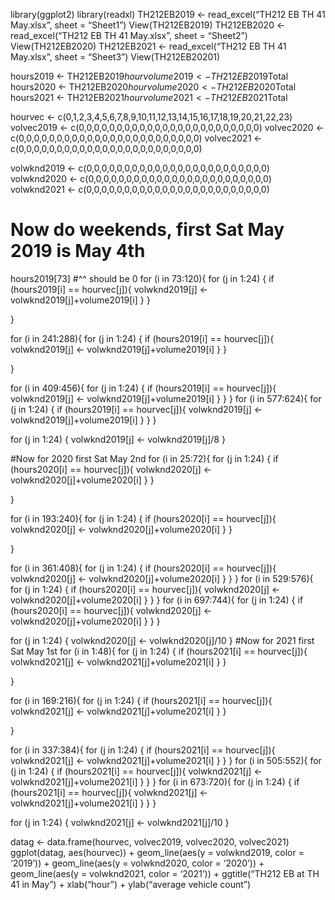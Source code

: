 library(ggplot2)
library(readxl)
TH212EB2019 <- read_excel("TH212 EB TH 41 May.xlsx", 
    sheet = "Sheet1")
View(TH212EB2019)
TH212EB2020 <- read_excel("TH212 EB TH 41 May.xlsx", 
    sheet = "Sheet2")
View(TH212EB2020)
TH212EB2021 <- read_excel("TH212 EB TH 41 May.xlsx", 
    sheet = "Sheet3")
View(TH212EB20201)

hours2019 <- TH212EB2019$hour
volume2019 <- TH212EB2019$Total
hours2020 <- TH212EB2020$hour
volume2020 <- TH212EB2020$Total
hours2021 <- TH212EB2021$hour
volume2021 <- TH212EB2021$Total

hourvec <- c(0,1,2,3,4,5,6,7,8,9,10,11,12,13,14,15,16,17,18,19,20,21,22,23)
volvec2019 <- c(0,0,0,0,0,0,0,0,0,0,0,0,0,0,0,0,0,0,0,0,0,0,0,0)
volvec2020 <- c(0,0,0,0,0,0,0,0,0,0,0,0,0,0,0,0,0,0,0,0,0,0,0,0)
volvec2021 <- c(0,0,0,0,0,0,0,0,0,0,0,0,0,0,0,0,0,0,0,0,0,0,0,0)

volwknd2019 <- c(0,0,0,0,0,0,0,0,0,0,0,0,0,0,0,0,0,0,0,0,0,0,0,0)
volwknd2020 <- c(0,0,0,0,0,0,0,0,0,0,0,0,0,0,0,0,0,0,0,0,0,0,0,0)
volwknd2021 <- c(0,0,0,0,0,0,0,0,0,0,0,0,0,0,0,0,0,0,0,0,0,0,0,0)

# Now do weekends, first Sat May 2019 is May 4th
hours2019[73]
#^^ should be 0
for (i in 73:120){
  for (j in 1:24) {
    if (hours2019[i] == hourvec[j]){
      volwknd2019[j] <- volwknd2019[j]+volume2019[i]
    }
  }
    
}


for (i in 241:288){
  for (j in 1:24) {
    if (hours2019[i] == hourvec[j]){
      volwknd2019[j] <- volwknd2019[j]+volume2019[i]
    }
  }
    
}


for (i in 409:456){
  for (j in 1:24) {
    if (hours2019[i] == hourvec[j]){
      volwknd2019[j] <- volwknd2019[j]+volume2019[i]
    }
  }
}
for (i in 577:624){
  for (j in 1:24) {
    if (hours2019[i] == hourvec[j]){
      volwknd2019[j] <- volwknd2019[j]+volume2019[i]
    }
  }
}

for (j in 1:24) {
  volwknd2019[j] <- volwknd2019[j]/8
}

#Now for 2020 first Sat May 2nd
for (i in 25:72){
  for (j in 1:24) {
    if (hours2020[i] == hourvec[j]){
      volwknd2020[j] <- volwknd2020[j]+volume2020[i]
    }
  }
    
}


for (i in 193:240){
  for (j in 1:24) {
    if (hours2020[i] == hourvec[j]){
      volwknd2020[j] <- volwknd2020[j]+volume2020[i]
    }
  }
    
}


for (i in 361:408){
  for (j in 1:24) {
    if (hours2020[i] == hourvec[j]){
      volwknd2020[j] <- volwknd2020[j]+volume2020[i]
    }
  }
}
for (i in 529:576){
  for (j in 1:24) {
    if (hours2020[i] == hourvec[j]){
      volwknd2020[j] <- volwknd2020[j]+volume2020[i]
    }
  }
}
for (i in 697:744){
  for (j in 1:24) {
    if (hours2020[i] == hourvec[j]){
      volwknd2020[j] <- volwknd2020[j]+volume2020[i]
    }
  }
}

for (j in 1:24) {
  volwknd2020[j] <- volwknd2020[j]/10
}
#Now for 2021 first Sat May 1st
for (i in 1:48){
  for (j in 1:24) {
    if (hours2021[i] == hourvec[j]){
      volwknd2021[j] <- volwknd2021[j]+volume2021[i]
    }
  }
    
}


for (i in 169:216){
  for (j in 1:24) {
    if (hours2021[i] == hourvec[j]){
      volwknd2021[j] <- volwknd2021[j]+volume2021[i]
    }
  }
    
}


for (i in 337:384){
  for (j in 1:24) {
    if (hours2021[i] == hourvec[j]){
      volwknd2021[j] <- volwknd2021[j]+volume2021[i]
    }
  }
}
for (i in 505:552){
  for (j in 1:24) {
    if (hours2021[i] == hourvec[j]){
      volwknd2021[j] <- volwknd2021[j]+volume2021[i]
    }
  }
}
for (i in 673:720){
  for (j in 1:24) {
    if (hours2021[i] == hourvec[j]){
      volwknd2021[j] <- volwknd2021[j]+volume2021[i]
    }
  }
}

for (j in 1:24) {
  volwknd2021[j] <- volwknd2021[j]/10
}

datag <- data.frame(hourvec, volvec2019, volvec2020, volvec2021)
ggplot(datag, aes(hourvec)) + 
  geom_line(aes(y = volwknd2019, color = '2019')) + 
  geom_line(aes(y = volwknd2020, color = '2020')) +
  geom_line(aes(y = volwknd2021, color = '2021')) +
  ggtitle("TH212 EB at TH 41 \nWeekends in May") + xlab("hour") +
  ylab("average vehicle count")
  
